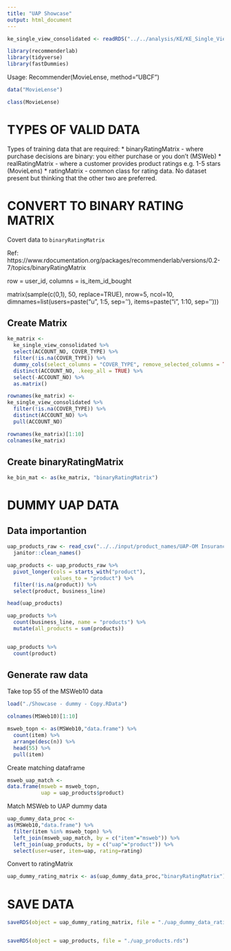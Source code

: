 ```yaml
---
title: "UAP Showcase"
output: html_document
---
```



```r
ke_single_view_consolidated <- readRDS("../../analysis/KE/KE_Single_View_Consolidated.rds")
```


```r
library(recommenderlab)
library(tidyverse)
library(fastDummies)
```

Usage: Recommender(MovieLense, method="UBCF")

```r
data("MovieLense")

class(MovieLense)
```

# TYPES OF VALID DATA

Types of training data that are required:
* binaryRatingMatrix - where purchase decisions are binary: you either purchase or you don't (MSWeb)
* realRatingMatrix - where a customer provides product ratings e.g. 1-5 stars (MovieLens)
* ratingMatrix - common class for rating data. No dataset present but thinking that the other two are preferred.

# CONVERT TO BINARY RATING MATRIX

Covert data to `binaryRatingMatrix`

Ref: https://www.rdocumentation.org/packages/recommenderlab/versions/0.2-7/topics/binaryRatingMatrix

row = user_id, columns = is_item_id_bought


matrix(sample(c(0,1), 50, replace=TRUE), nrow=5, ncol=10,
dimnames=list(users=paste("u", 1:5, sep=''),
items=paste("i", 1:10, sep='')))


## Create Matrix

```r
ke_matrix <- 
  ke_single_view_consolidated %>% 
  select(ACCOUNT_NO, COVER_TYPE) %>%
  filter(!is.na(COVER_TYPE)) %>% 
  dummy_cols(select_columns = "COVER_TYPE", remove_selected_columns = TRUE) %>% 
  distinct(ACCOUNT_NO, .keep_all = TRUE) %>% 
  select(-ACCOUNT_NO) %>% 
  as.matrix()
```


```r
rownames(ke_matrix) <-
ke_single_view_consolidated %>% 
  filter(!is.na(COVER_TYPE)) %>% 
  distinct(ACCOUNT_NO) %>% 
  pull(ACCOUNT_NO)
```

```r
rownames(ke_matrix)[1:10]
colnames(ke_matrix)
```
## Create binaryRatingMatrix

```r
ke_bin_mat <- as(ke_matrix, "binaryRatingMatrix")
```


# DUMMY UAP DATA

## Data importantion

```r
uap_products_raw <- read_csv("../../input/product_names/UAP-OM Insurance Products - Sheet1.csv") %>% 
  janitor::clean_names()
```

```r
uap_products <- uap_products_raw %>% 
  pivot_longer(cols = starts_with("product"),
               values_to = "product") %>% 
  filter(!is.na(product)) %>% 
  select(product, business_line)

head(uap_products)
```


```r
uap_products %>% 
  count(business_line, name = "products") %>% 
  mutate(all_products = sum(products))


uap_products %>% 
  count(product)
```

## Generate raw data

Take top 55 of the MSWeb10 data

```r
load("./Showcase - dummy - Copy.RData")
```


```r
colnames(MSWeb10)[1:10]
```

```r
msweb_topn <- as(MSWeb10,"data.frame") %>% 
  count(item) %>% 
  arrange(desc(n)) %>% 
  head(55) %>% 
  pull(item)
```

Create matching dataframe

```r
msweb_uap_match <-
data.frame(msweb = msweb_topn,
           uap = uap_products$product)
```

Match MSWeb to UAP dummy data

```r
uap_dummy_data_proc <-
as(MSWeb10,"data.frame") %>% 
  filter(item %in% msweb_topn) %>% 
  left_join(msweb_uap_match, by = c("item"="msweb")) %>% 
  left_join(uap_products, by = c("uap"="product")) %>%
  select(user=user, item=uap, rating=rating)
```

Convert to ratingMatrix

```r
uap_dummy_rating_matrix <- as(uap_dummy_data_proc,"binaryRatingMatrix")
```

# SAVE DATA

```r
saveRDS(object = uap_dummy_rating_matrix, file = "./uap_dummy_data_rating_matrix.rds")


saveRDS(object = uap_products, file = "./uap_products.rds")
```

